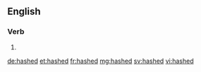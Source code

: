 ==English==

===Verb===
{{head|en}}

# {{en-past of|hash}}

[[de:hashed]]
[[et:hashed]]
[[fr:hashed]]
[[mg:hashed]]
[[sv:hashed]]
[[vi:hashed]]